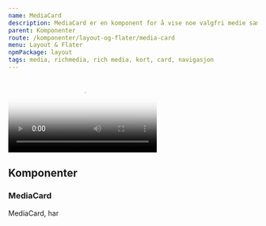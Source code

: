 ```yaml
---
name: MediaCard
description: MediaCard er en komponent for å vise noe valgfri medie sammen med lenke kapabilitet.
parent: Komponenter
route: /komponenter/layout-og-flater/media-card
menu: Layout & Flater
npmPackage: layout
tags: media, richmedia, rich media, kort, card, navigasjon
---
```



<PageHeader />

<Playground>
  <MediaCard
    title="Velkommen til Entur"
    description="Entur samler hele Norge til et samlet kollektiv med buss og tog."
    href="www.entur.no"
    style={{ width: '21rem' }}
  >
    <video
      id="promo-video"
      controls
      controlsList="nodownload"
      poster="https://www.entur.org/wp-content/uploads/2018/02/omentur-2.jpg"
      style={{ height: '9.75rem', width: '100%' }}
    >
      <source
        src="https://www.entur.org/wp-content/uploads/2018/04/frontpage-video.mp4"
        type="video/mp4"
      />
    </video>
  </MediaCard>
</Playground>

## Komponenter

### MediaCard

<ImportStatement imports="MediaCard" />
<Props of={MediaCard} />

MediaCard, har
